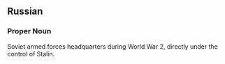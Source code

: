 ==Russian==
===Proper Noun===
Soviet armed forces headquarters during World War 2, directly under the control of Stalin.